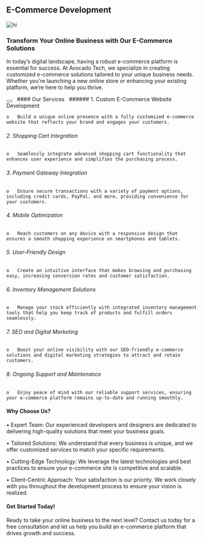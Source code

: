 
## E-Commerce Development

![hi](/assets/services/mobile-app-development/E-Commerce-Development.png)

### Transform Your Online Business with Our E-Commerce Solutions

In today’s digital landscape, having a robust e-commerce platform is essential for success. At Avocado Tech, we specialize in creating customized e-commerce solutions tailored to your unique business needs. Whether you're launching a new online store or enhancing your existing platform, we’re here to help you thrive.

<Link href="/contact"><Button></Button></Link>
&nbsp;
#### Our Services
&nbsp;
###### 1.	Custom E-Commerce Website Development

    o	Build a unique online presence with a fully customized e-commerce website that reflects your brand and engages your customers.

###### 2.	Shopping Cart Integration

    o	Seamlessly integrate advanced shopping cart functionality that enhances user experience and simplifies the purchasing process.

###### 3.	Payment Gateway Integration

    o	Ensure secure transactions with a variety of payment options, including credit cards, PayPal, and more, providing convenience for your customers.

###### 4.	Mobile Optimization

    o	Reach customers on any device with a responsive design that ensures a smooth shopping experience on smartphones and tablets.

###### 5.	User-Friendly Design

    o	Create an intuitive interface that makes browsing and purchasing easy, increasing conversion rates and customer satisfaction.

###### 6.	Inventory Management Solutions

    o	Manage your stock efficiently with integrated inventory management tools that help you keep track of products and fulfill orders seamlessly.

###### 7.	SEO and Digital Marketing

    o	Boost your online visibility with our SEO-friendly e-commerce solutions and digital marketing strategies to attract and retain customers.

###### 8.	Ongoing Support and Maintenance

    o	Enjoy peace of mind with our reliable support services, ensuring your e-commerce platform remains up-to-date and running smoothly.

#### Why Choose Us?
•	Expert Team: Our experienced developers and designers are dedicated to delivering high-quality solutions that meet your business goals.

•	Tailored Solutions: We understand that every business is unique, and we offer customized services to match your specific requirements.

•	Cutting-Edge Technology: We leverage the latest technologies and best practices to ensure your e-commerce site is competitive and scalable.

•	Client-Centric Approach: Your satisfaction is our priority. We work closely with you throughout the development process to ensure your vision is realized.

#### Get Started Today!
Ready to take your online business to the next level? Contact us today for a free consultation and let us help you build an e-commerce platform that drives growth and success.
